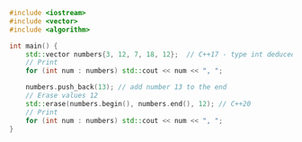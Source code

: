 ```cpp
#include <iostream>
#include <vector>
#include <algorithm>

int main() {
	std::vector numbers{3, 12, 7, 18, 12};  // C++17 - type int deduced
	// Print
	for (int num : numbers) std::cout << num << ", ";

	numbers.push_back(13); // add number 13 to the end
	// Erase values 12
	std::erase(numbers.begin(), numbers.end(), 12); // C++20
	// Print
	for (int num : numbers) std::cout << num << ", ";
}
```